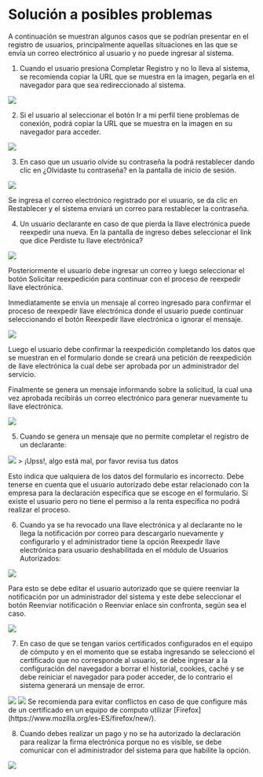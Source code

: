 # Solución a posibles problemas
A continuación se muestran algunos casos que se podrían presentar en el registro de usuarios, principalmente aquellas situaciones en las que se envía un correo electrónico al usuario y no puede ingresar al sistema.

1. Cuando el usuario presiona Completar Registro y no lo lleva al sistema, se recomienda copiar la URL que se muestra en la imagen, pegarla en el navegador para que sea redireccionado al sistema.

<img src="/Selfdeclarations/complete_registration_button.png"/>

2. Si el usuario al seleccionar el botón Ir a mi perfil tiene problemas de conexión, podrá copiar la URL que se muestra en la imagen en su navegador para acceder.

<img src="/Selfdeclarations/go_to_my_profile.png"/>

3. En caso que un usuario olvide su contraseña la podrá restablecer dando clic en ¿Olvidaste tu contraseña? en la pantalla de inicio de sesión.

<img src="/Selfdeclarations/reset_password.png"/>

Se ingresa el correo electrónico registrado por el usuario, se da clic en Restablecer y el sistema enviará un correo para restablecer la contraseña.

4. Un usuario declarante en caso de que pierda la llave electrónica puede reexpedir una nueva. En la pantalla de ingreso debes seleccionar el link que dice Perdiste tu llave electrónica?

<img src="/Selfdeclarations/lose_electronic_key.png"/>

Posteriormente el usuario debe ingresar un correo y luego seleccionar el botón Solicitar reexpedición para continuar con el proceso de reexpedir llave electrónica.

Inmediatamente se envía un mensaje al correo ingresado para confirmar el proceso de reexpedir llave electrónica donde el usuario puede continuar seleccionando el botón Reexpedir llave electrónica o ignorar el mensaje.

<img src="/Selfdeclarations/Reissue electronic key.png"/>

Luego el usuario debe confirmar la reexpedición completando los datos que se muestran en el formulario donde se creará una petición de reexpedición de llave electrónica la cual debe ser aprobada por un administrador del servicio.

Finalmente se genera un mensaje informando sobre la solicitud, la cual una vez aprobada recibirás un correo electrónico para generar nuevamente tu llave electrónica.

<img src="/Selfdeclarations/reshipment_request_information_message.png"/>

5. Cuando se genera un mensaje que no permite completar el registro de un declarante:

<img src="/Selfdeclarations/error_message__declarant_record.png"/>
> ¡Upss!, algo está mal, por favor revisa tus datos

Esto indica que ualquiera de los datos del formulario es incorrecto. Debe tenerse en cuenta que el usuario autorizado debe estar relacionado con la empresa para la declaración específica que se escoge en el formulario. Si existe el usuario pero no tiene el permiso a la renta específica no podrá realizar el proceso.

6. Cuando ya se ha revocado una llave electrónica y al declarante no le llega la notificación por correo para descargarlo nuevamente y configurarlo y el administrador tiene la opción Reexpedir llave electrónica para usuario deshabilitada en el módulo de Usuarios Autorizados:

<img src="/Selfdeclarations/reissue_user_electronic_key.png"/>

Para esto se debe editar el usuario autorizado que se quiere reenviar la notificación por un administrador del sistema y este debe seleccionar el botón Reenviar notificación o Reenviar enlace sin confronta, según sea el caso.

<img src="/Selfdeclarations/resend_notification.png"/>

7. En caso de que se tengan varios certificados configurados en el equipo de cómputo y en el momento que se estaba ingresando se seleccionó el certificado que no corresponde al usuario, se debe ingresar a la configuración del navegador a borrar el historial, cookies, caché y se debe reiniciar el navegador para poder acceder, de lo contrario el sistema generará un mensaje de error.

<img src="/Selfdeclarations/clear_cache.png"/>
<img src="/Selfdeclarations/certificate_error_message.png"/>

<Note>
Se recomienda para evitar conflictos en caso de que configure más de un certificado en un equipo de computo utilizar [Firefox](https://www.mozilla.org/es-ES/firefox/new/).
</Note>

8. Cuando debes realizar un pago y no se ha autorizado la declaración para realizar la firma electrónica porque no es visible, se debe comunicar con el administrador del sistema para que habilite la opción.

<img src="/Selfdeclarations/enable_payment_option.png"/>
